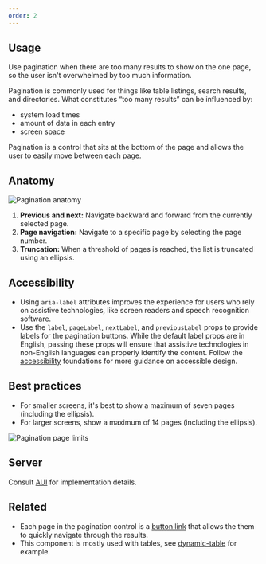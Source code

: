 ```yaml
---
order: 2
---
```


## Usage

Use pagination when there are too many results to show on the one page, so the user isn't overwhelmed by too much information.

Pagination is commonly used for things like table listings, search results, and directories. What constitutes “too many results” can be influenced by:

- system load times
- amount of data in each entry
- screen space

Pagination is a control that sits at the bottom of the page and allows the user to easily move between each page.

## Anatomy

![Pagination anatomy](./images/pagination-anatomy.png)

1. **Previous and next:** Navigate backward and forward from the currently selected page.
2. **Page navigation:** Navigate to a specific page by selecting the page number.
3. **Truncation:** When a threshold of pages is reached, the list is truncated using an ellipsis.

## Accessibility

- Using `aria-label` attributes improves the experience for
  users who rely on assistive technologies, like screen readers and speech recognition software.
- Use the `label`, `pageLabel`, `nextLabel`, and `previousLabel` props to provide labels for the pagination buttons. While the default label props are in English, passing these props will ensure that assistive technologies in non-English languages can properly identify the content.
  Follow the [accessibility](/foundations/accessibility) foundations for more guidance on accessible design.

## Best practices

- For smaller screens, it's best to show a maximum of seven pages (including the ellipsis).
- For larger screens, show a maximum of 14 pages (including the ellipsis).

![Pagination page limits](./images/pagination-page-limits.png)

## Server

Consult [AUI](https://docs.atlassian.com/aui/latest/docs/navigation.html) for implementation details.

## Related

- Each page in the pagination control is a [button link](/components/button) that allows the them to quickly navigate through the results.
  <!-- todo: when we rewrite Table, change out this absolute AK link -->
- This component is mostly used with tables, see [dynamic-table](https://atlaskit.atlassian.com/packages/design-system/dynamic-table) for example.
